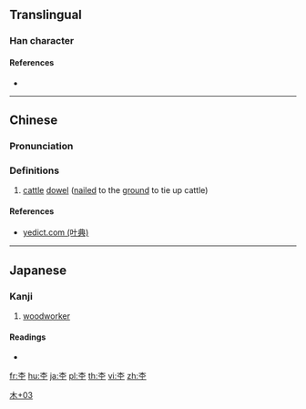 ==Translingual==

===Han character===
{{Han char|rn=75|rad=木|as=03|sn=7|four=|canj=DM,XXDM|ids=⿱木工}}

====References====
* {{Han ref|kx=0513.011|dkj=14487|hdz=21157.021|uh=6762|ud=26466}}

----

==Chinese==
{{zh-forms}}

===Pronunciation===
{{zh-pron
|m=jié
|c=gong3
|mc=
|oc=
|ma=
|cat=n
}}

===Definitions===
# {{label|zh|dialect}} [[cattle]] [[dowel]] ([[nail]]ed to the [[ground]] to tie up cattle)

====References====
* [http://yedict.com/htm/67/6762.htm yedict.com (叶典)]

----

==Japanese==

===Kanji===
{{ja-kanji|grade=|rs=木03}}

# [[woodworker]]

====Readings====
* {{ja-readings|on=|kun=[[もく]] (moku)}}

[[Category:Japanese-only CJKV Characters|木+03]]

[[fr:杢]]
[[hu:杢]]
[[ja:杢]]
[[pl:杢]]
[[th:杢]]
[[vi:杢]]
[[zh:杢]]